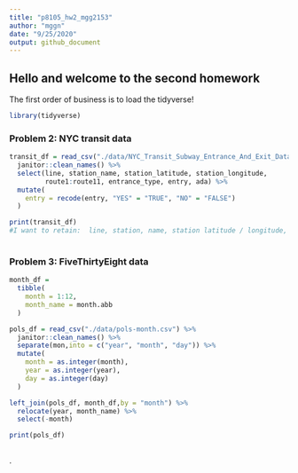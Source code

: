 ```yaml
---
title: "p8105_hw2_mgg2153"
author: "mggn"
date: "9/25/2020"
output: github_document
---
```


## Hello and welcome to the second homework

The first order of business is to load the tidyverse!
```r
library(tidyverse)
```


### Problem 2: NYC transit data

```r
transit_df = read_csv("./data/NYC_Transit_Subway_Entrance_And_Exit_Data.csv") %>%
  janitor::clean_names() %>%
  select(line, station_name, station_latitude, station_longitude, 
         route1:route11, entrance_type, entry, ada) %>%
  mutate(
    entry = recode(entry, "YES" = "TRUE", "NO" = "FALSE")
  )

print(transit_df)
#I want to retain:  line, station, name, station latitude / longitude, routes served, entry, vending, entrance type, and ADA compliance
  
```

### Problem 3: FiveThirtyEight data

```r
month_df =
  tibble(
    month = 1:12,
    month_name = month.abb
  )

pols_df = read_csv("./data/pols-month.csv") %>%
  janitor::clean_names() %>%
  separate(mon,into = c("year", "month", "day")) %>%
  mutate(
    month = as.integer(month),
    year = as.integer(year),
    day = as.integer(day)
  )

left_join(pols_df, month_df,by = "month") %>%
  relocate(year, month_name) %>% 
  select(-month)

print(pols_df)
  
```
.
